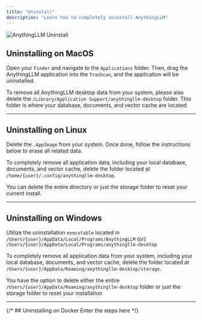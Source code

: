 ```yaml
---
title: "Uninstall"
description: "Learn how to completely uninstall AnythingLLM"
---
```



<Image
  src="/images/guides/uninstall.png" 
  height={1080} 
  width={1920} 
  quality={100}
  alt="AnythingLLM Uninstall"
/>


## Uninstalling on MacOS 
Open your `Finder` and navigate to the `Applications` folder. Then, drag the AnythingLLM application into the `Trashcan`, and the application will be uninstalled.

To remove all AnythingLLM desktop data from your system, please also delete the `/Library/Application Support/anythingllm-desktop` folder. This folder is where your database, documents, and vector cache are located.

---

## Uninstalling on Linux
Delete the `.AppImage` from your system. Once done, follow the instructions below to erase all related data.

To completely remove all application data, including your local database, documents, and vector cache, delete the folder located at `/home/{user}/.config/anythingllm-desktop`.

You can delete the entire directory or just the storage folder to reset your current install.

---

## Uninstalling on Windows
Utilize the uninstallation `executable` located in `/Users/{user}/AppData/Local/Programs/AnythingLLM` (or) `/Users/{user}/AppData/Local/Programs/anythingllm-desktop`

To completely remove all application data from your system, including your local database, documents, and vector cache, delete the folder located at `/Users/{user}/AppData/Roaming/anythingllm-desktop/storage`.

You have the option to delete either the entire `/Users/{user}/AppData/Roaming/anythingllm-desktop` folder or just the storage folder to reset your installation

---

{/* ## Uninstalling on Docker
Enter the steps here */}